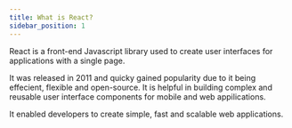---
title: What is React?
sidebar_position: 1
---

React is a front-end Javascript library used to create user interfaces for applications with a single page.

It was released in 2011 and quicky gained popularity due to it being effecient, flexible and open-source. It is helpful in building complex and reusable user interface components for mobile and web appilications.

It enabled developers to create simple, fast and scalable web applications.